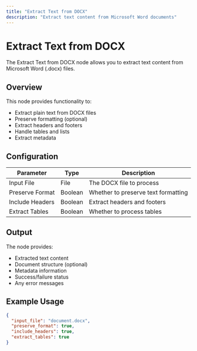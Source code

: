 ```yaml
---
title: "Extract Text from DOCX"
description: "Extract text content from Microsoft Word documents"
---
```


# Extract Text from DOCX

The Extract Text from DOCX node allows you to extract text content from Microsoft Word (.docx) files.

## Overview

This node provides functionality to:

- Extract plain text from DOCX files
- Preserve formatting (optional)
- Extract headers and footers
- Handle tables and lists
- Extract metadata

## Configuration

| Parameter       | Type    | Description                         |
| --------------- | ------- | ----------------------------------- |
| Input File      | File    | The DOCX file to process            |
| Preserve Format | Boolean | Whether to preserve text formatting |
| Include Headers | Boolean | Extract headers and footers         |
| Extract Tables  | Boolean | Whether to process tables           |

## Output

The node provides:

- Extracted text content
- Document structure (optional)
- Metadata information
- Success/failure status
- Any error messages

## Example Usage

```json
{
  "input_file": "document.docx",
  "preserve_format": true,
  "include_headers": true,
  "extract_tables": true
}
```
